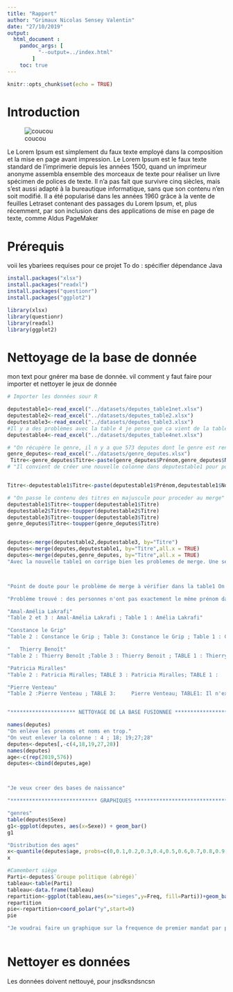 ```yaml
---
title: "Rapport"
author: "Grimaux Nicolas Sensey Valentin"
date: "27/10/2019"
output: 
  html_document :
    pandoc_args: [
          "--output=../index.html"
        ]
    toc: true
---
```


```r
knitr::opts_chunk$set(echo = TRUE)

```

# Introduction

![coucou](/home/nicolas/Images/test.png)


Le Lorem Ipsum est simplement du faux texte employé dans la composition et la mise en page avant impression. Le Lorem Ipsum est le faux texte standard de l'imprimerie depuis les années 1500, quand un imprimeur anonyme assembla ensemble des morceaux de texte pour réaliser un livre spécimen de polices de texte. Il n'a pas fait que survivre cinq siècles, mais s'est aussi adapté à la bureautique informatique, sans que son contenu n'en soit modifié. Il a été popularisé dans les années 1960 grâce à la vente de feuilles Letraset contenant des passages du Lorem Ipsum, et, plus récemment, par son inclusion dans des applications de mise en page de texte, comme Aldus PageMaker


# Prérequis

voii les ybariees requises pour ce projet
To do : spécifier dépendance Java
```r
install.packages("xlsx")
install.packages("readxl")
install.packages("questionr")
install.packages("ggplot2")
```



```r

library(xlsx)
library(questionr)
library(readxl)
library(ggplot2)
```

# Nettoyage de la base de donnée 

mon text pour gnérer ma base de donnée. vil comment y faut faire pour importer et nettoyer le jeux de donnée

```r
# Importer les données sour R

deputestable1<-read_excel("../datasets/deputes_table1net.xlsx") 
deputestable2<-read_excel("../datasets/deputes_table2.xlsx")
deputestable3<-read_excel("../datasets/deputes_table3.xlsx")
#Il y a des problèmes avec la table 4 je pense que ca vient de la table Excel
deputestable4<-read_excel("../datasets/deputes_table4net.xlsx")

# "On récupère le genre, il n y a que 573 deputes dont le genre est renseigne"
genre_deputes<-read_excel("../datasets/genre_deputes.xlsx")
 Titre<-genre_deputes$Titre<-paste(genre_deputes$Prénom,genre_deputes$Nom,sep=" ")
# "Il convient de créer une nouvelle colonne dans deputestable1 pour pouvoir merge avec les deux autres"


Titre<-deputestable1$Titre<-paste(deputestable1$Prénom,deputestable1$Nom_Propre,sep=" ")

# "On passe le contenu des titres en majuscule pour proceder au merge"
deputestable1$Titre<-toupper(deputestable1$Titre)
deputestable2$Titre<-toupper(deputestable2$Titre)
deputestable3$Titre<-toupper(deputestable3$Titre)
genre_deputes$Titre<-toupper(genre_deputes$Titre)


deputes<-merge(deputestable2,deputestable3, by="Titre")
deputes<-merge(deputes,deputestable1, by="Titre",all.x = TRUE)
deputes<-merge(deputes,genre_deputes, by="Titre",all.x = TRUE)
"Avec la nouvelle table1 on corrige bien les problemes de merge. Une seule personne disparait ce qui est normal cependant on veut la garder donc on va rajouter all.x=TRUE"



"Point de doute pour le problème de merge à vérifier dans la table1 On arrive à 571 merge"

"Problème trouvé : des personnes n'ont pas exactement le même prénom dans les deux bases j'essai donc de les repertoriers "

"Amal-Amélia Lakrafi"
"Table 2 et 3 : Amal-Amélia Lakrafi ; Table 1 : Amélia Lakrafi"

"Constance le Grip"
"Table 2 : Constance le Grip ; Table 3: Constance le Grip ; Table 1 : Constance Le Grip             Le problème se règle lorsqu'on passe titre ne majuscule"

"	Thierry Benoît"
"Table 2 : Thierry Benoît ;Table 3 : Thierry Benoit ; TABLE 1 : Thierry Benoit"

"Patricia Miralles"
"Table 2 : Patricia Miralles; TABLE 3 : Patricia Miralles; TABLE 1 : 	Patricia Mirallès"

"Pierre Venteau"
"Table 2 :Pierre Venteau ; TABLE 3: 	Pierre Venteau; TABLE1: Il n'existe pas dans la base 1"


"********************* NETTOYAGE DE LA BASE FUSIONNEE ********************* "
```


```r
names(deputes)
"On enlève les prenoms et noms en trop."
"On veut enlever la colonne : 4 ; 18; 19;27;28"
deputes<-deputes[,-c(4,18,19,27,28)]
names(deputes)
age<-c(rep(2019,576))
deputes<-cbind(deputes,age)



"Je veux creer des bases de naissance" 

"**************************** GRAPHIQUES **********************************"
```


```r
"genres"
table(deputes$Sexe)
g1<-ggplot(deputes, aes(x=Sexe)) + geom_bar()
g1
```


```r
"Distribution des ages"
x<-quantile(deputes$age, probs=c(0,0.1,0.2,0.3,0.4,0.5,0.6,0.7,0.8,0.9,1))
x

```


```r
#Camembert siège
Parti<-deputes$`Groupe politique (abrégé)`
tableau<-table(Parti)
tableau<-data.frame(tableau)
repartition<-ggplot(tableau,aes(x="sieges",y=Freq, fill=Parti))+geom_bar(width = 1,stat="identity")
repartition
pie<-repartition+coord_polar("y",start=0)
pie

"Je voudrai faire un graphique sur la frequence de premier mandat par partie politique"



```


# Nettoyer es données 

Les données doivent nettouyé, pour jnsdksndsncsn




